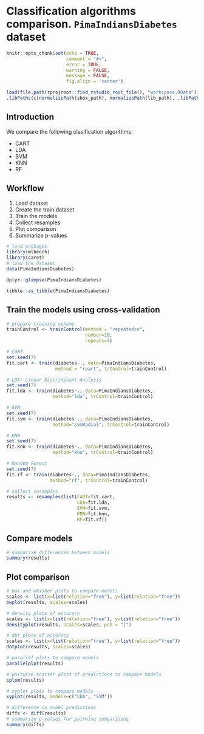 # Classification algorithms comparison. `PimaIndiansDiabetes` dataset

```r
knitr::opts_chunk$set(echo = TRUE, 
                      comment = "#>", 
                      error = TRUE, 
                      warning = FALSE, 
                      message = FALSE,
                      fig.align = 'center')
```

```r
load(file.path(rprojroot::find_rstudio_root_file(), "workspace.RData"))
.libPaths(c(normalizePath(sbox_path), normalizePath(lib_path), .libPaths()))
```

## Introduction
We compare the following clasification algorithms:

* CART
* LDA
* SVM
* KNN
* RF

## Workflow

1. Load dataset
2. Create the train dataset
3. Train the models
4. Collect resamples
5. Plot comparison
6. Summarize p-values


```r
# load packages
library(mlbench)
library(caret)
# load the dataset
data(PimaIndiansDiabetes)
```

```r
dplyr::glimpse(PimaIndiansDiabetes)
```

```r
tibble::as_tibble(PimaIndiansDiabetes)
```

## Train the models using cross-validation

```r
# prepare training scheme
trainControl <- trainControl(method = "repeatedcv", 
                             number=10, 
                             repeats=3)
```

```r
# CART
set.seed(7)
fit.cart <- train(diabetes~., data=PimaIndiansDiabetes, 
                  method = "rpart", trControl=trainControl)
```

```r
# LDA: Linear Discriminant Analysis
set.seed(7)
fit.lda <- train(diabetes~., data=PimaIndiansDiabetes, 
                 method="lda", trControl=trainControl)
```

```r
# SVM
set.seed(7)
fit.svm <- train(diabetes~., data=PimaIndiansDiabetes, 
                 method="svmRadial", trControl=trainControl)
```

```r
# KNN
set.seed(7)
fit.knn <- train(diabetes~., data=PimaIndiansDiabetes, 
                 method="knn", trControl=trainControl)
```

```r
# Random Forest
set.seed(7)
fit.rf <- train(diabetes~., data=PimaIndiansDiabetes, 
                method="rf", trControl=trainControl)
```


```r
# collect resamples
results <- resamples(list(CART=fit.cart, 
                          LDA=fit.lda, 
                          SVM=fit.svm, 
                          KNN=fit.knn, 
                          RF=fit.rf))
```

## Compare models

```r
# summarize differences between models
summary(results)
```

## Plot comparison

```r
# box and whisker plots to compare models
scales <- list(x=list(relation="free"), y=list(relation="free"))
bwplot(results, scales=scales)
```

```r
# density plots of accuracy
scales <- list(x=list(relation="free"), y=list(relation="free"))
densityplot(results, scales=scales, pch = "|")
```

```r
# dot plots of accuracy
scales <- list(x=list(relation="free"), y=list(relation="free"))
dotplot(results, scales=scales)
```


```r
# parallel plots to compare models
parallelplot(results)
```


```r
# pairwise scatter plots of predictions to compare models
splom(results)
```

```r
# xyplot plots to compare models
xyplot(results, models=c("LDA", "SVM"))
```

```r
# difference in model predictions
diffs <- diff(results)
# summarize p-values for pairwise comparisons
summary(diffs)
```


